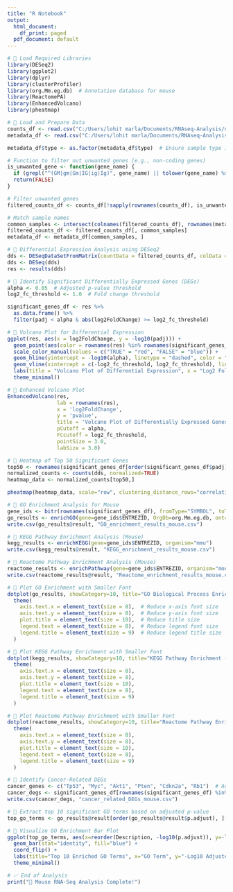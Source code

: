 ```yaml
---
title: "R Notebook"
output:
  html_document:
    df_print: paged
  pdf_document: default
---
```


```r

# 📌 Load Required Libraries
library(DESeq2)
library(ggplot2)
library(dplyr)
library(clusterProfiler)
library(org.Mm.eg.db)  # Annotation database for mouse
library(ReactomePA)
library(EnhancedVolcano)
library(pheatmap)

```
```r
# 📌 Load and Prepare Data
counts_df <- read.csv("C:/Users/lohit marla/Documents/RNAseq-Analysis/data/rna_seq_counts_matrix.csv", row.names = 1)
metadata_df <- read.csv("C:/Users/lohit marla/Documents/RNAseq-Analysis/conf/metadata.csv", row.names = 1)

metadata_df$type <- as.factor(metadata_df$type)  # Ensure sample type is a factor

# Function to filter out unwanted genes (e.g., non-coding genes)
is_unwanted_gene <- function(gene_name) {
  if (grepl("^(GM|gm|Gm|IG|ig|Ig)", gene_name) || tolower(gene_name) %>% endsWith("rik")) return(TRUE)
  return(FALSE)
}

# Filter unwanted genes
filtered_counts_df <- counts_df[!sapply(rownames(counts_df), is_unwanted_gene), ]

# Match sample names
common_samples <- intersect(colnames(filtered_counts_df), rownames(metadata_df))
filtered_counts_df <- filtered_counts_df[, common_samples]
metadata_df <- metadata_df[common_samples, ]

```
```r
# 📌 Differential Expression Analysis using DESeq2
dds <- DESeqDataSetFromMatrix(countData = filtered_counts_df, colData = metadata_df, design = ~ type)
dds <- DESeq(dds)
res <- results(dds)

# 📌 Identify Significant Differentially Expressed Genes (DEGs)
alpha <- 0.05  # Adjusted p-value threshold
log2_fc_threshold <- 1.0  # Fold change threshold

significant_genes_df <- res %>%
  as.data.frame() %>%
  filter(padj < alpha & abs(log2FoldChange) >= log2_fc_threshold)

```
```r
# 📌 Volcano Plot for Differential Expression
ggplot(res, aes(x = log2FoldChange, y = -log10(padj))) +
  geom_point(aes(color = rownames(res) %in% rownames(significant_genes_df)), alpha = 0.5) +
  scale_color_manual(values = c("TRUE" = "red", "FALSE" = "blue")) +
  geom_hline(yintercept = -log10(alpha), linetype = "dashed", color = "grey") +
  geom_vline(xintercept = c(-log2_fc_threshold, log2_fc_threshold), linetype = "dashed", color = "grey") +
  labs(title = "Volcano Plot of Differential Expression", x = "Log2 Fold Change", y = "-Log10 Adjusted P-Value") +
  theme_minimal()

```
```r
# 📌 Enhanced Volcano Plot
EnhancedVolcano(res,
                lab = rownames(res),
                x = 'log2FoldChange',
                y = 'pvalue',
                title = 'Volcano Plot of Differentially Expressed Genes',
                pCutoff = alpha,
                FCcutoff = log2_fc_threshold,
                pointSize = 3.0,
                labSize = 3.0)

```
```r

# 📌 Heatmap of Top 50 Significant Genes
top50 <- rownames(significant_genes_df[order(significant_genes_df$padj), ])[1:50]
normalized_counts <- counts(dds, normalized=TRUE)
heatmap_data <- normalized_counts[top50,]

pheatmap(heatmap_data, scale="row", clustering_distance_rows="correlation", clustering_distance_cols="correlation", fontsize_row = 4)

```
```r

# 📌 GO Enrichment Analysis for Mouse
gene_ids <- bitr(rownames(significant_genes_df), fromType="SYMBOL", toType="ENTREZID", OrgDb=org.Mm.eg.db)
go_results <- enrichGO(gene=gene_ids$ENTREZID, OrgDb=org.Mm.eg.db, ont="BP", pAdjustMethod="BH")
write.csv(go_results@result, "GO_enrichment_results_mouse.csv")

```
```r
# 📌 KEGG Pathway Enrichment Analysis (Mouse)
kegg_results <- enrichKEGG(gene=gene_ids$ENTREZID, organism="mmu")
write.csv(kegg_results@result, "KEGG_enrichment_results_mouse.csv")

```
```r
# 📌 Reactome Pathway Enrichment Analysis (Mouse)
reactome_results <- enrichPathway(gene=gene_ids$ENTREZID, organism="mouse")
write.csv(reactome_results@result, "Reactome_enrichment_results_mouse.csv")

# 📌 Plot GO Enrichment with Smaller Font
dotplot(go_results, showCategory=10, title="GO Biological Process Enrichment") +
  theme(
    axis.text.x = element_text(size = 8),  # Reduce x-axis font size
    axis.text.y = element_text(size = 8),  # Reduce y-axis font size
    plot.title = element_text(size = 10),  # Reduce title size
    legend.text = element_text(size = 8),  # Reduce legend font size
    legend.title = element_text(size = 9)  # Reduce legend title size
  )

```
```r
# 📌 Plot KEGG Pathway Enrichment with Smaller Font
dotplot(kegg_results, showCategory=10, title="KEGG Pathway Enrichment - Mouse") +
  theme(
    axis.text.x = element_text(size = 8),
    axis.text.y = element_text(size = 8),
    plot.title = element_text(size = 10),
    legend.text = element_text(size = 8),
    legend.title = element_text(size = 9)
  )

```
```r
# 📌 Plot Reactome Pathway Enrichment with Smaller Font
dotplot(reactome_results, showCategory=10, title="Reactome Pathway Enrichment - Mouse") +
  theme(
    axis.text.x = element_text(size = 8),
    axis.text.y = element_text(size = 8),
    plot.title = element_text(size = 10),
    legend.text = element_text(size = 8),
    legend.title = element_text(size = 9)
  )

```
```r
# 📌 Identify Cancer-Related DEGs
cancer_genes <- c("Tp53", "Myc", "Akt1", "Pten", "Cdkn2a", "Rb1")  # Add relevant genes
cancer_degs <- significant_genes_df[rownames(significant_genes_df) %in% cancer_genes, ]
write.csv(cancer_degs, "cancer_related_DEGs_mouse.csv")

```
```r
# 📌 Extract top 10 significant GO terms based on adjusted p-value
top_go_terms <- go_results@result[order(go_results@result$p.adjust), ][1:10, ]

# 📌 Visualize GO Enrichment Bar Plot
ggplot(top_go_terms, aes(x=reorder(Description, -log10(p.adjust)), y=-log10(p.adjust))) +
  geom_bar(stat="identity", fill="blue") +
  coord_flip() +
  labs(title="Top 10 Enriched GO Terms", x="GO Term", y="-Log10 Adjusted P-Value") +
  theme_minimal()

# ✅ End of Analysis
print("🚀 Mouse RNA-Seq Analysis Complete!")


```